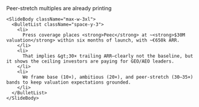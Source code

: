 <div className="flex h-full w-full flex-col">
  <div className="flex flex-1 flex-col gap-8 px-8 py-6 w-full max-w-5xl mx-auto">
    <SlideHeader eyebrow="Board pack" kicker="Valuation outliers exist (Peec example)">
      Peer-stretch multiples are already printing
    </SlideHeader>

    <SlideBody className="max-w-3xl">
      <BulletList className="space-y-3">
        <li>
          Press coverage places <strong>Peec</strong> at ~<strong>$30M valuation</strong> within six months of launch, with ~€650k ARR.
        </li>
        <li>
          That implies &gt;30× trailing ARR—clearly not the baseline, but it shows the ceiling investors are paying for GEO/AEO leaders.
        </li>
        <li>
          We frame base (10×), ambitious (20×), and peer-stretch (30–35×) bands to keep valuation expectations grounded.
        </li>
      </BulletList>
    </SlideBody>
  </div>
</div>
